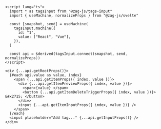```svelte
<script lang="ts">
  import * as tagsInput from "@zag-js/tags-input"
  import { useMachine, normalizeProps } from "@zag-js/svelte"

  const [snapshot, send] = useMachine(
    tagsInput.machine({
      id: "1",
      value: ["React", "Vue"],
    }),
  )

  const api = $derived(tagsInput.connect(snapshot, send, normalizeProps))
</script>

<div {...api.getRootProps()}>
  {#each api.value as value, index}
    <span {...api.getItemProps({ index, value })}>
      <div {...api.getItemPreviewProps({ index, value })}>
        <span>{value} </span>
        <button {...api.getItemDeleteTriggerProps({ index, value })}> &#x2715; </button>
      </div>
      <input {...api.getItemInputProps({ index, value })} />
    </span>
  {/each}
  <input placeholder="Add tag..." {...api.getInputProps()} />
</div>
```
